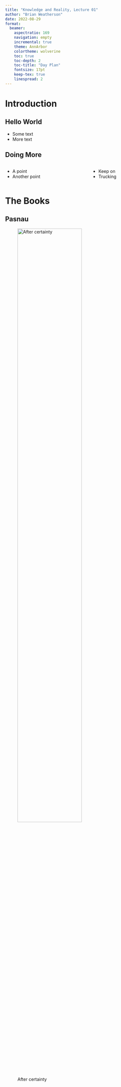 ```yaml
---
title: "Knowledge and Reality, Lecture 01"
author: "Brian Weatherson"
date: 2022-08-29
format: 
  beamer: 
    aspectratio: 169
    navigation: empty
    incremental: true
    theme: AnnArbor
    colortheme: wolverine
    toc: true
    toc-depth: 2
    toc-title: "Day Plan"
    fontsize: 17pt
    keep-tex: true
    linespread: 2
---
```



# Introduction

## Hello World

- Some text
- More text

## Doing More

::: columns

:::: column
- A point
- Another point
::::

:::: column
- Keep on
- Trucking
::::

:::

# The Books

## Pasnau

![After certainty](../images/pasnau_cover.jpeg){height=70%}

